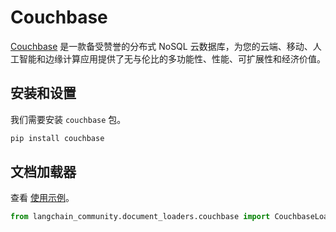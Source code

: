 # Couchbase

[Couchbase](http://couchbase.com/) 是一款备受赞誉的分布式 NoSQL 云数据库，为您的云端、移动、人工智能和边缘计算应用提供了无与伦比的多功能性、性能、可扩展性和经济价值。

## 安装和设置

我们需要安装 `couchbase` 包。

```bash
pip install couchbase
```

## 文档加载器

查看 [使用示例](/docs/integrations/document_loaders/couchbase)。

```python
from langchain_community.document_loaders.couchbase import CouchbaseLoader
```